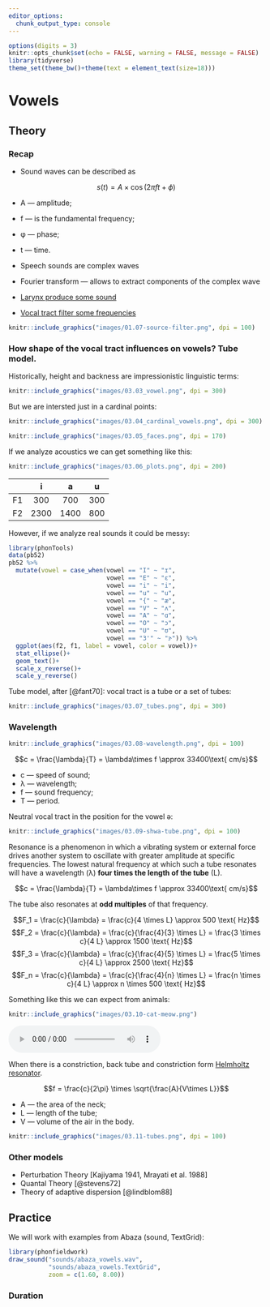```yaml
---
editor_options: 
  chunk_output_type: console
---
```


```r
options(digits = 3)
knitr::opts_chunk$set(echo = FALSE, warning = FALSE, message = FALSE)
library(tidyverse)
theme_set(theme_bw()+theme(text = element_text(size=18)))
```

# Vowels

## Theory

### Recap

* Sound waves can be described as

$$
s(t) = A \times \cos(2\pi ft + \phi)
$$

  * A — amplitude;
  * f — is the fundamental frequency;
  * φ — phase;
  * t — time.
  
* Speech sounds are complex waves
* Fourier transform --- allows to extract components of the complex wave
* [Larynx produce some sound](https://github.com/agricolamz/2022_HSE_m_Instrumental_phonetics/blob/master/images/03.01_larynx.mp4?raw=true)
* [Vocal tract filter some frequencies](https://github.com/agricolamz/2022_HSE_m_Instrumental_phonetics/blob/master/images/03.02_MRI-speech.mp4?raw=true)

```r
knitr::include_graphics("images/01.07-source-filter.png", dpi = 100)
```

### How shape of the vocal tract influences on vowels? Tube model.

Historically, height and backness are impressionistic linguistic terms:

```r
knitr::include_graphics("images/03.03_vowel.png", dpi = 300)
```

But we are intersted just in a cardinal points:

```r
knitr::include_graphics("images/03.04_cardinal_vowels.png", dpi = 300)
```

```r
knitr::include_graphics("images/03.05_faces.png", dpi = 170)
```

If we analyze acoustics we can get something like this:

```r
knitr::include_graphics("images/03.06_plots.png", dpi = 200)
```

|    |   i  |   a  |  u  |
|:--:|:----:|:----:|:---:|
| F1 |  300 |  700 | 300 |
| F2 | 2300 | 1400 | 800 |

However, if we analyze real sounds it could be messy:

```r
library(phonTools)
data(pb52)
pb52 %>% 
  mutate(vowel = case_when(vowel == "I" ~ "ɪ",
                           vowel == "E" ~ "ɛ",
                           vowel == "i" ~ "i",
                           vowel == "u" ~ "u",
                           vowel == "{" ~ "æ",
                           vowel == "V" ~ "ʌ",
                           vowel == "A" ~ "ɑ",
                           vowel == "O" ~ "ɔ",
                           vowel == "U" ~ "ʊ",
                           vowel == "3'" ~ "ɝ")) %>% 
  ggplot(aes(f2, f1, label = vowel, color = vowel))+
  stat_ellipse()+
  geom_text()+
  scale_x_reverse()+
  scale_y_reverse()
```

Tube model, after [@fant70]: vocal tract is a tube or a set of tubes:

```r
knitr::include_graphics("images/03.07_tubes.png", dpi = 300)
```

### Wavelength

```r
knitr::include_graphics("images/03.08-wavelength.png", dpi = 100)
```

$$c = \frac{\lambda}{T} = \lambda\times f \approx 33400\text{ cm/s}$$

* c  --- speed of sound; 
* λ --- wavelength; 
* f --- sound frequency; 
* T --- period.


Neutral vocal tract in the position for the vowel ə:

```r
knitr::include_graphics("images/03.09-shwa-tube.png", dpi = 100)
```


Resonance is a phenomenon in which a vibrating system or external force drives another system to oscillate with greater amplitude at specific frequencies. The lowest natural frequency at which such a tube resonates will have a wavelength (λ) **four times the length of the tube** (L).

$$c = \frac{\lambda}{T} = \lambda\times f \approx 33400\text{ cm/s}$$

The tube also resonates at **odd multiples** of that frequency.

$$F_1 = \frac{c}{\lambda} = \frac{c}{4 \times L} \approx 500 \text{ Hz}$$
$$F_2 = \frac{c}{\lambda} = \frac{c}{\frac{4}{3} \times L} = \frac{3 \times c}{4 L} \approx 1500 \text{ Hz}$$
$$F_3 = \frac{c}{\lambda} = \frac{c}{\frac{4}{5} \times L} = \frac{5 \times c}{4 L} \approx 2500 \text{ Hz}$$
$$F_n = \frac{c}{\lambda} = \frac{c}{\frac{4}{n} \times L} = \frac{n \times c}{4 L} \approx n \times 500 \text{ Hz}$$

Something like this we can expect from animals:

```r
knitr::include_graphics("images/03.10-cat-meow.png")
```

<audio controls>
<source src = "cat.wav">
</audio>

When there is a constriction, back tube and constriction form [Helmholtz resonator](https://en.wikipedia.org/wiki/Helmholtz_resonance).

$$f = \frac{c}{2\pi} \times \sqrt{\frac{A}{V\times L}}$$

* A --- the area of the neck; 
* L --- length of the tube; 
* V --- volume of the air in the body.

```r
knitr::include_graphics("images/03.11-tubes.png", dpi = 100)
```

### Other models

* Perturbation Theory [Kajiyama 1941, Mrayati et al. 1988]
* Quantal Theory [@stevens72]
* Theory of adaptive dispersion [@lindblom88]

## Practice

We will work with examples from Abaza (sound, TextGrid):

```r
library(phonfieldwork)
draw_sound("sounds/abaza_vowels.wav",
           "sounds/abaza_vowels.TextGrid", 
           zoom = c(1.60, 8.00))
```


### Duration

